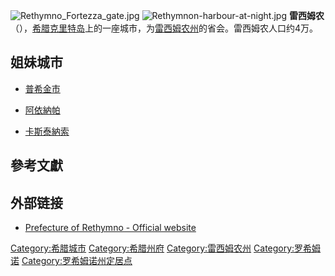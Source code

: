{{Infobox Greek Dimos
 |name               = 羅希姆諾
 |name_local         = Ρέθυμνο
 |image_map          = 2011 Dimos Rethymnou.png
 |periph             = [[克里特岛|克里特岛]]
 |periphunit         = [[Rethymno_(regional_unit)|Rethymno]]
 |municipality   = [[Rethymno_(municipality)|Rethymno]]
 |pop_municunit      = 37462
 |area_municunit     = 126.5
 |pop_community      = 34300
 |area_community      = 26.777
 |population_as_of   = 2011年
 |elevation = 
 |lat_deg= 35
 |lat_min= 22
 |lon_deg= 24
 |lon_min= 28
 |postal_code        = 741 00
 |area_code          = 28310
 |licence            = ΡΕ
 |mayor              = Giorgos Marinakis (PASOK)
 |website            = [http://www.rethymno.gr www.rethymno.gr]
 |image_skyline      = Rethymno - Venetian fortress.jpg
 |caption_skyline    = View of Rethymno
 |city_flag          = 
 |city_seal          = 
 |districts          =  
 |party              = 
 |since              = 
 |elevation_min      = 0
 |elevation_max      = 15
}}
[[File:Rethymno_Fortezza_gate.jpg|right]]
[[File:Rethymnon-harbour-at-night.jpg|right]]
'''雷西姆农'''（{{lang-el|Ρέθυμνο}}），[[希腊|希腊]][[克里特岛|克里特岛]]上的一座城市，为[[雷西姆农州|雷西姆农州]]的省会。雷西姆农人口约4万。

== 姐妹城市 ==
* {{RUS}}[[普希金市|普希金市]]
* {{CYP}}[[阿依納帕|阿依納帕]]
* {{ITA}}[[卡斯泰納索|卡斯泰納索]]

== 參考文獻 ==
{{reflist}}

== 外部链接 ==
* [https://web.archive.org/web/20191022224209/http://www.rethymnon.gr/ Prefecture of Rethymno - Official website]

{{希臘各州首府}}
[[Category:希腊城市|Category:希腊城市]]
[[Category:希腊州府|Category:希腊州府]]
[[Category:雷西姆农州|Category:雷西姆农州]]
[[Category:罗希姆诺|Category:罗希姆诺]]
[[Category:罗希姆诺州定居点|Category:罗希姆诺州定居点]]